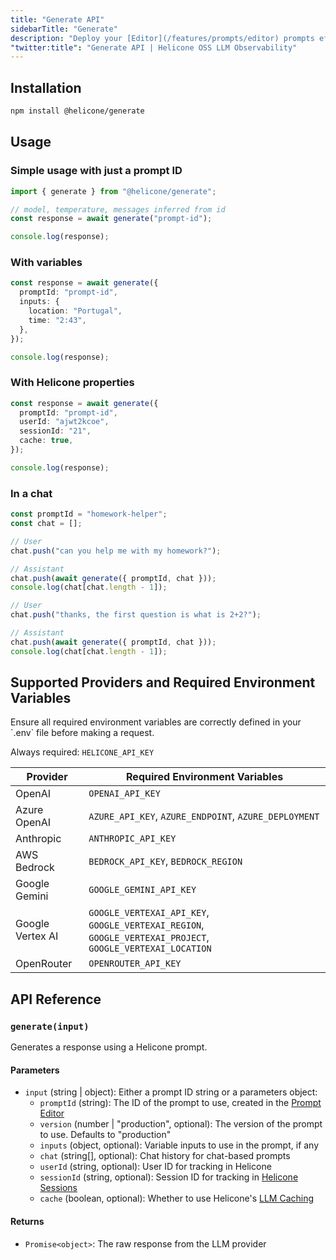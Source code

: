 ```yaml
---
title: "Generate API"
sidebarTitle: "Generate"
description: "Deploy your [Editor](/features/prompts/editor) prompts effortlessly with a light and modern package."
"twitter:title": "Generate API | Helicone OSS LLM Observability"
---
```


## Installation

```bash
npm install @helicone/generate
```

## Usage

### Simple usage with just a prompt ID

```typescript
import { generate } from "@helicone/generate";

// model, temperature, messages inferred from id
const response = await generate("prompt-id");

console.log(response);
```

### With variables

```typescript
const response = await generate({
  promptId: "prompt-id",
  inputs: {
    location: "Portugal",
    time: "2:43",
  },
});

console.log(response);
```

### With Helicone properties

```typescript
const response = await generate({
  promptId: "prompt-id",
  userId: "ajwt2kcoe",
  sessionId: "21",
  cache: true,
});

console.log(response);
```

### In a chat

```typescript
const promptId = "homework-helper";
const chat = [];

// User
chat.push("can you help me with my homework?");

// Assistant
chat.push(await generate({ promptId, chat }));
console.log(chat[chat.length - 1]);

// User
chat.push("thanks, the first question is what is 2+2?");

// Assistant
chat.push(await generate({ promptId, chat }));
console.log(chat[chat.length - 1]);
```

## Supported Providers and Required Environment Variables

<Warning>
  Ensure all required environment variables are correctly defined in your `.env`
  file before making a request.
</Warning>

Always required: `HELICONE_API_KEY`

| Provider         | Required Environment Variables                                                                             |
| ---------------- | ---------------------------------------------------------------------------------------------------------- |
| OpenAI           | `OPENAI_API_KEY`                                                                                           |
| Azure OpenAI     | `AZURE_API_KEY`, `AZURE_ENDPOINT`, `AZURE_DEPLOYMENT`                                                      |
| Anthropic        | `ANTHROPIC_API_KEY`                                                                                        |
| AWS Bedrock      | `BEDROCK_API_KEY`, `BEDROCK_REGION`                                                                        |
| Google Gemini    | `GOOGLE_GEMINI_API_KEY`                                                                                    |
| Google Vertex AI | `GOOGLE_VERTEXAI_API_KEY`, `GOOGLE_VERTEXAI_REGION`, `GOOGLE_VERTEXAI_PROJECT`, `GOOGLE_VERTEXAI_LOCATION` |
| OpenRouter       | `OPENROUTER_API_KEY`                                                                                       |

## API Reference

### `generate(input)`

Generates a response using a Helicone prompt.

#### Parameters

- `input` (string | object): Either a prompt ID string or a parameters object:
  - `promptId` (string): The ID of the prompt to use, created in the [Prompt Editor](/features/prompts/editor)
  - `version` (number | "production", optional): The version of the prompt to use. Defaults to "production"
  - `inputs` (object, optional): Variable inputs to use in the prompt, if any
  - `chat` (string[], optional): Chat history for chat-based prompts
  - `userId` (string, optional): User ID for tracking in Helicone
  - `sessionId` (string, optional): Session ID for tracking in [Helicone Sessions](/features/sessions)
  - `cache` (boolean, optional): Whether to use Helicone's [LLM Caching](/features/advanced-usage/caching)

#### Returns

- `Promise<object>`: The raw response from the LLM provider
